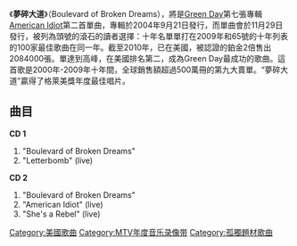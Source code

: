 {{unreferenced|time=2014-12-25T03:27:15+00:00}}
{{Infobox Single <!-- See Wikipedia:WikiProject_Songs -->
| Name           = Boulevard of Broken Dreams
| Cover          = <!-- 檔案不存在 Boulevard of Broken Dreams.jpg -->
| Artist         = [[Green_Day|Green Day]]
| Album          = [[American_Idiot|American Idiot]]
| B-side         =
| Released       =  [[November|November]] [[29|29]] 2004
| Format         = [[Digital_download|Digital download]], [[CD_single|CD single]]
| Recorded       = November 2003
| Genre          = [[Alternative_rock|Alternative rock]]
| Length         = 
| Label          = [[Warner_Bros|Warner Bros]], [[Reprise|Reprise]]
| Writer         = [[Billie_Joe_Armstrong|Billie Joe Armstrong]], [[Green_Day|Green Day]]
| Producer       = [[Rob_Cavallo|Rob Cavallo]]
| Certification  = 
| Last single    = "[[American_Idiot|American Idiot]]"<br />(2004)
| This single    = "'''Boulevard of Broken Dreams'''"<br />(2004)
| Next single    =  "[[Holiday|Holiday]]"<br />(2005)
| Misc           = 
}}

《'''夢碎大道'''》（Boulevard of Broken Dreams），將是[[Green_Day|Green Day]]第七張專輯[[American_Idiot|American Idiot]]第二首單曲，專輯於2004年9月21日發行，而單曲會於11月29日發行，被列為頭號的滾石的讀者選擇：十年名單單打在2009年和65號的十年列表的100家最佳歌曲在同一年。截至2010年，已在美國，被認證的鉑金2倍售出2084000張。單達到高峰，在美國排名第二，成為Green Day最成功的歌曲。這首歌是2000年-2009年十年間，全球銷售額超過500萬冊的第九大賣單。“夢碎大道”贏得了格萊美獎年度最佳唱片。

== 曲目 ==
'''CD 1'''
# "Boulevard of Broken Dreams"
# "Letterbomb" (live)

'''CD 2'''
# "Boulevard of Broken Dreams"
# "American Idiot" (live)
# "She's a Rebel" (live)

{{Green Day}}

[[Category:美國歌曲|Category:美國歌曲]]
[[Category:MTV年度音乐录像带|Category:MTV年度音乐录像带]]
[[Category:孤獨題材歌曲|Category:孤獨題材歌曲]]